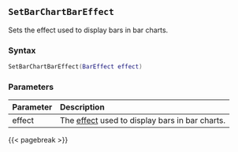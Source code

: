 ## `SetBarChartBarEffect`

Sets the effect used to display bars in bar charts.

### Syntax {-}

``` .lua
SetBarChartBarEffect(BarEffect effect)
```

### Parameters {-}

**Parameter** | **Description**
| :-- | :-- |
effect | The [effect](#bareffect) used to display bars in bar charts.

{{< pagebreak >}}


